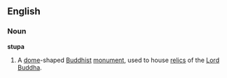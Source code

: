 ==English==
===Noun===
{{wikipedia}}
'''stupa'''
#A [[dome]]-shaped [[Buddhist]] [[monument]], used to house [[relic]]s of the [[Lord]] [[Buddha]].